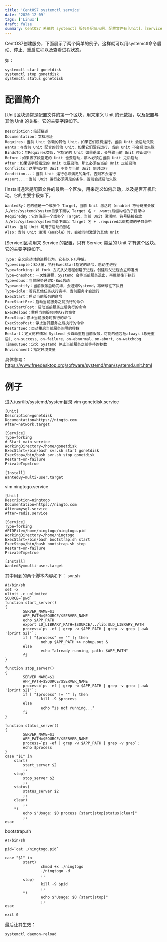 ```yaml
---
title: 'CentOS7 systemctl service'
date: '2020-12-09'
tags: ['Linux']
draft: false
summary: CentOS7 系统的 systemctl 服务介绍及示例。配置文件有[Unit]、[Service]、[Install]区块，分别用于定义元数据、服务配置和启动设置。给出两个服务配置示例及相关脚本，最后通过 systemctl daemon-reload 使其生效。 
---
```


CentOS7创建服务，下面展示了两个简单的例子，这样就可以用systemctl命令启动、停止、重启进程以及查看进程状态。  

如：
```
systemctl start gonetdisk
systemctl stop gonetdisk
systemctl status gonetdisk
```

# 配置简介
[Unit]区块通常是配置文件的第一个区块，用来定义 Unit 的元数据，以及配置与其他 Unit 的关系。它的主要字段如下。
```
Description：简短描述
Documentation：文档地址
Requires：当前 Unit 依赖的其他 Unit，如果它们没有运行，当前 Unit 会启动失败
Wants：与当前 Unit 配合的其他 Unit，如果它们没有运行，当前 Unit 不会启动失败
BindsTo：与Requires类似，它指定的 Unit 如果退出，会导致当前 Unit 停止运行
Before：如果该字段指定的 Unit 也要启动，那么必须在当前 Unit 之后启动
After：如果该字段指定的 Unit 也要启动，那么必须在当前 Unit 之前启动
Conflicts：这里指定的 Unit 不能与当前 Unit 同时运行
Condition...：当前 Unit 运行必须满足的条件，否则不会运行
Assert...：当前 Unit 运行必须满足的条件，否则会报启动失败
```

[Install]通常是配置文件的最后一个区块，用来定义如何启动，以及是否开机启动。它的主要字段如下。
```
WantedBy：它的值是一个或多个 Target，当前 Unit 激活时（enable）符号链接会放入/etc/systemd/system目录下面以 Target 名 + .wants后缀构成的子目录中
RequiredBy：它的值是一个或多个 Target，当前 Unit 激活时，符号链接会放入/etc/systemd/system目录下面以 Target 名 + .required后缀构成的子目录中
Alias：当前 Unit 可用于启动的别名
Also：当前 Unit 激活（enable）时，会被同时激活的其他 Unit
```

[Service]区块用来 Service 的配置，只有 Service 类型的 Unit 才有这个区块。它的主要字段如下。
```
Type：定义启动时的进程行为。它有以下几种值。
Type=simple：默认值，执行ExecStart指定的命令，启动主进程
Type=forking：以 fork 方式从父进程创建子进程，创建后父进程会立即退出
Type=oneshot：一次性进程，Systemd 会等当前服务退出，再继续往下执行
Type=dbus：当前服务通过D-Bus启动
Type=notify：当前服务启动完毕，会通知Systemd，再继续往下执行
Type=idle：若有其他任务执行完毕，当前服务才会运行
ExecStart：启动当前服务的命令
ExecStartPre：启动当前服务之前执行的命令
ExecStartPost：启动当前服务之后执行的命令
ExecReload：重启当前服务时执行的命令
ExecStop：停止当前服务时执行的命令
ExecStopPost：停止当其服务之后执行的命令
RestartSec：自动重启当前服务间隔的秒数
Restart：定义何种情况 Systemd 会自动重启当前服务，可能的值包括always（总是重启）、on-success、on-failure、on-abnormal、on-abort、on-watchdog
TimeoutSec：定义 Systemd 停止当前服务之前等待的秒数
Environment：指定环境变量
```
具体参考：https://www.freedesktop.org/software/systemd/man/systemd.unit.html

# 例子
进入/usr/lib/systemd/system目录
vim gonetdisk.service
```
[Unit]
Description=gonetdisk
Documentation=https://ningto.com
After=network.target

[Service]
Type=forking
# Start main service
WorkingDirectory=/home/gonetdisk
ExecStart=/bin/bash svr.sh start gonetdisk
ExecStop=/bin/bash svr.sh stop gonetdisk
Restart=on-failure
PrivateTmp=true

[Install]
WantedBy=multi-user.target
```

vim ningtogo.service
```
[Unit]
Description=ningtogo
Documentation=https://ningto.com
After=mysql.service
After=redis.service

[Service]
Type=forking
#PIDFile=/home/ningtogo/ningtogo.pid
WorkingDirectory=/home/ningtogo
ExecStart=/bin/bash bootstrap.sh start
ExecStop=/bin/bash bootstrap.sh stop
Restart=on-failure
PrivateTmp=true

[Install]
WantedBy=multi-user.target
```
其中用到的两个脚本内容如下：
svr.sh
```
#!/bin/sh
set -x
ulimit -c unlimited
SOURCE=`pwd`
function start_server()
{
        SERVER_NAME=$1
        APP_PATH=$SOURCE/$SERVER_NAME
        echo $APP_PATH
        export LD_LIBRARY_PATH=$SOURCE/../lib:$LD_LIBRARY_PATH
        process=`ps -ef | grep -w $APP_PATH | grep -v grep | awk '{print $2}'`;
        if [ "$process" == "" ]; then
                nohup $APP_PATH >> nohup.out &
        else
                echo "already running, path: $APP_PATH"
        fi
}

function stop_server()
{
        SERVER_NAME=$1
        APP_PATH=$SOURCE/$SERVER_NAME
        process=`ps -ef | grep -w $APP_PATH | grep -v grep | awk '{print $2}'`;
        if [ "$process" != "" ]; then
                kill -9 $process
        else
                echo "is not running..."
        fi
}

function status_server()
{
        SERVER_NAME=$1
        APP_PATH=$SOURCE/$SERVER_NAME
        process=`ps -ef | grep -w $APP_PATH | grep -v grep`;
        echo $process
}
case "$1" in
    start)
        start_server $2
        ;;
    stop)
        stop_server $2
        ;;
    status)
        status_server $2
        ;;
    clear)
        ;;
    *)
        echo $"Usage: $0 process {start|stop|status|clear}"
        ;;
esac

```
bootstrap.sh
```
#!/bin/sh

pid=`cat ./ningtogo.pid`

case "$1" in
        start)
                chmod +x ./ningtogo
                ./ningtogo -d
                ;;
        stop)
                kill -9 $pid
                ;;
        *)
                echo $"Usage: $0 {start|stop}"
                ;;
esac

exit 0
```

最后让其生效：
```
systemctl daemon-reload
```
